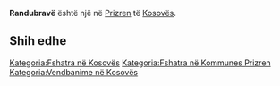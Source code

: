 {{Fshat në 
 | Emri                = Randubravë
 | EmriAlt                = 
 | NAME_SHORT_FORM=      
 | NAME_GENERIC=      
 | NAME_SORT_NAME_RO=      RANDUBRAVE
 | FULL_NAME_RO = Randubravë
 | FULL_NAME_ND_RO=Randubrave
 | SORT_NAME_RG=RANDUBRAVE
 | FULL_NAME_RG=Randubravë
 | FULL_NAME_ND_RG=Randubrave
 | SRP_NAME_SHORT_FORM=      
 | SRP_NAME_GENERIC=      
 | SRP_NAME_SORT_NAME_RO=      
 | SRP_FULL_NAME_RO = 
 | SRP_FULL_NAME_ND_RO=
 | SRP_SORT_NAME_RG=
 | SRP_FULL_NAME_RG=
 | SRP_FULL_NAME_ND_RG=
 | Emri (Rasa dhanore) = 
 | Figura              = 
 | Shteti              = Kosovo
 | Komuna              = Prizren
 | Kodi postar         = 
 | Sipërfaqja          = 

 | Popullsia           = 

 | Regj. i popullsisë  = 
 | Dend. e popullsisë  = 
 | Faqja zyrtare       = 
 <!--- Koordinatat ----> 
 | Gjerësia            = 42.319444
 | Gjatësia            = 20.670833
 | Lartësia            = 
}}
'''Randubravë''' është një [[]] në [[Prizren]] të [[Kosovës]].

<!-- == Gjeografia == -->
<!-- == Historia == -->
<!-- == Demografia == -->
== Shih edhe ==
{{Komuna Prizren}}
{{Kosovo-Administrata-Cung}}

[[Kategoria:Fshatra në Kosovës]]
[[Kategoria:Fshatra në Kommunes Prizren]]
[[Kategoria:Vendbanime në Kosovës]]